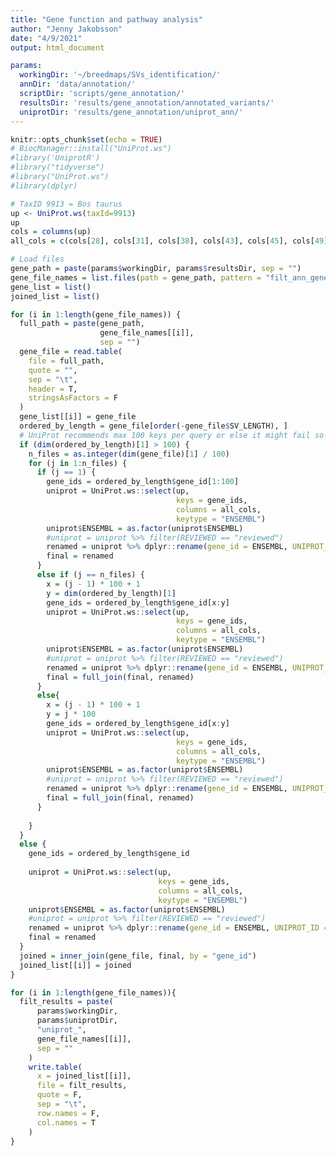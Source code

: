 ```yaml
---
title: "Gene function and pathway analysis"
author: "Jenny Jakobsson"
date: "4/9/2021"
output: html_document

params:
  workingDir: '~/breedmaps/SVs_identification/'
  annDir: 'data/annotation/'
  scriptDir: 'scripts/gene_annotation/'
  resultsDir: 'results/gene_annotation/annotated_variants/'
  uniprotDir: 'results/gene_annotation/uniprot_ann/'
---
```


```r
knitr::opts_chunk$set(echo = TRUE)
# BiocManager::install("UniProt.ws")
#library('UniprotR')
#library("tidyverse")
#library("UniProt.ws")
#library(dplyr)
```


```r
# TaxID 9913 = Bos taurus
up <- UniProt.ws(taxId=9913)
up
cols = columns(up)
all_cols = c(cols[28], cols[31], cols[38], cols[43], cols[45], cols[49], cols[56], cols[63], cols[66], cols[69], cols[72], cols[86], cols[88], cols[102], cols[104:105], cols[117])

```

```r
# Load files
gene_path = paste(params$workingDir, params$resultsDir, sep = "")
gene_file_names = list.files(path = gene_path, pattern = "filt_ann_gene*")
gene_list = list()
joined_list = list()

for (i in 1:length(gene_file_names)) {
  full_path = paste(gene_path,
                    gene_file_names[[i]],
                    sep = "")
  gene_file = read.table(
    file = full_path,
    quote = "",
    sep = "\t",
    header = T,
    stringsAsFactors = F
  )
  gene_list[[i]] = gene_file
  ordered_by_length = gene_file[order(-gene_file$SV_LENGTH), ]
  # UniProt recommends max 100 keys per query or else it might fail so for files with more than 100 variants I chose the 100 longest SVs
  if (dim(ordered_by_length)[1] > 100) {
    n_files = as.integer(dim(gene_file)[1] / 100)
    for (j in 1:n_files) {
      if (j == 1) {
        gene_ids = ordered_by_length$gene_id[1:100]
        uniprot = UniProt.ws::select(up,
                                     keys = gene_ids,
                                     columns = all_cols,
                                     keytype = "ENSEMBL")
        uniprot$ENSEMBL = as.factor(uniprot$ENSEMBL)
        #uniprot = uniprot %>% filter(REVIEWED == "reviewed")
        renamed = uniprot %>% dplyr::rename(gene_id = ENSEMBL, UNIPROT_ID = ID)
        final = renamed
      }
      else if (j == n_files) {
        x = (j - 1) * 100 + 1
        y = dim(ordered_by_length)[1]
        gene_ids = ordered_by_length$gene_id[x:y]
        uniprot = UniProt.ws::select(up,
                                     keys = gene_ids,
                                     columns = all_cols,
                                     keytype = "ENSEMBL")
        uniprot$ENSEMBL = as.factor(uniprot$ENSEMBL)
        #uniprot = uniprot %>% filter(REVIEWED == "reviewed")
        renamed = uniprot %>% dplyr::rename(gene_id = ENSEMBL, UNIPROT_ID = ID)
        final = full_join(final, renamed)
      }
      else{
        x = (j - 1) * 100 + 1
        y = j * 100
        gene_ids = ordered_by_length$gene_id[x:y]
        uniprot = UniProt.ws::select(up,
                                     keys = gene_ids,
                                     columns = all_cols,
                                     keytype = "ENSEMBL")
        uniprot$ENSEMBL = as.factor(uniprot$ENSEMBL)
        #uniprot = uniprot %>% filter(REVIEWED == "reviewed")
        renamed = uniprot %>% dplyr::rename(gene_id = ENSEMBL, UNIPROT_ID = ID)
        final = full_join(final, renamed)
      }
      
    }
  }
  else {
    gene_ids = ordered_by_length$gene_id
    
    uniprot = UniProt.ws::select(up,
                                 keys = gene_ids,
                                 columns = all_cols,
                                 keytype = "ENSEMBL")
    uniprot$ENSEMBL = as.factor(uniprot$ENSEMBL)
    #uniprot = uniprot %>% filter(REVIEWED == "reviewed")
    renamed = uniprot %>% dplyr::rename(gene_id = ENSEMBL, UNIPROT_ID = ID)
    final = renamed
  }
  joined = inner_join(gene_file, final, by = "gene_id")
  joined_list[[i]] = joined
}

```



```r
for (i in 1:length(gene_file_names)){
  filt_results = paste(
      params$workingDir,
      params$uniprotDir,
      "uniprot_",
      gene_file_names[[i]],
      sep = ""
    )
    write.table(
      x = joined_list[[i]],
      file = filt_results,
      quote = F,
      sep = "\t",
      row.names = F,
      col.names = T
    )
}

```



